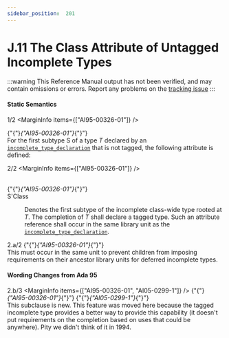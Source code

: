 ```yaml
---
sidebar_position:  201
---
```


# J.11 The Class Attribute of Untagged Incomplete Types

:::warning
This Reference Manual output has not been verified,
and may contain omissions or errors.
Report any problems on the [tracking issue](https://github.com/ada-lang-io/ada-lang-io/issues/20)
:::



#### Static Semantics

<MarginText>1/2</MarginText>
<MarginInfo items={["AI95-00326-01"]} />
<p>{"{"}<em>{"AI95-00326-01"}</em>{"}"} <br />For the first subtype S of a type <em>T</em> declared by an <code><a href="../AA-3/AA-3.10#S0085">incomplete_type_declaration</a></code> that is not tagged, the following attribute is defined: <br /></p>

<MarginText>2/2</MarginText>
<MarginInfo items={["AI95-00326-01"]} />
<dt><br/>{"{"}<em>{"AI95-00326-01"}</em>{"}"} <br />S'Class </dt>
<dl>
<dd>Denotes the first subtype of the incomplete class-wide type rooted at <em>T</em>. The completion of <em>T</em> shall declare a tagged type. Such an attribute reference shall occur in the same library unit as the <code><a href="../AA-3/AA-3.10#S0085">incomplete_type_declaration</a></code>. <br /></dd>
</dl>
<MarginText>2.a/2</MarginText>
<MarginInfo items={["AI95-00326-01"]} />
<Admonition type="aarm" aarm="reason" title="Reason: ">
<strong></strong>{"{"}<em>{"AI95-00326-01"}</em>{"}"} <br />This must occur in the same unit to prevent children from imposing requirements on their ancestor library units for deferred incomplete types. <br /></Admonition>


#### Wording Changes from Ada 95

<MarginText>2.b/3</MarginText>
<MarginInfo items={["AI95-00326-01", "AI05-0299-1"]} />
<Admonition type="aarm" aarm="note" title="Note: ">
{"{"}<em>{"AI95-00326-01"}</em>{"}"} {"{"}<em>{"AI05-0299-1"}</em>{"}"} <br />This subclause is new. This feature was moved here because the tagged incomplete type provides a better way to provide this capability (it doesn't put requirements on the completion based on uses that could be anywhere). Pity we didn't think of it in 1994. <br /></Admonition>

